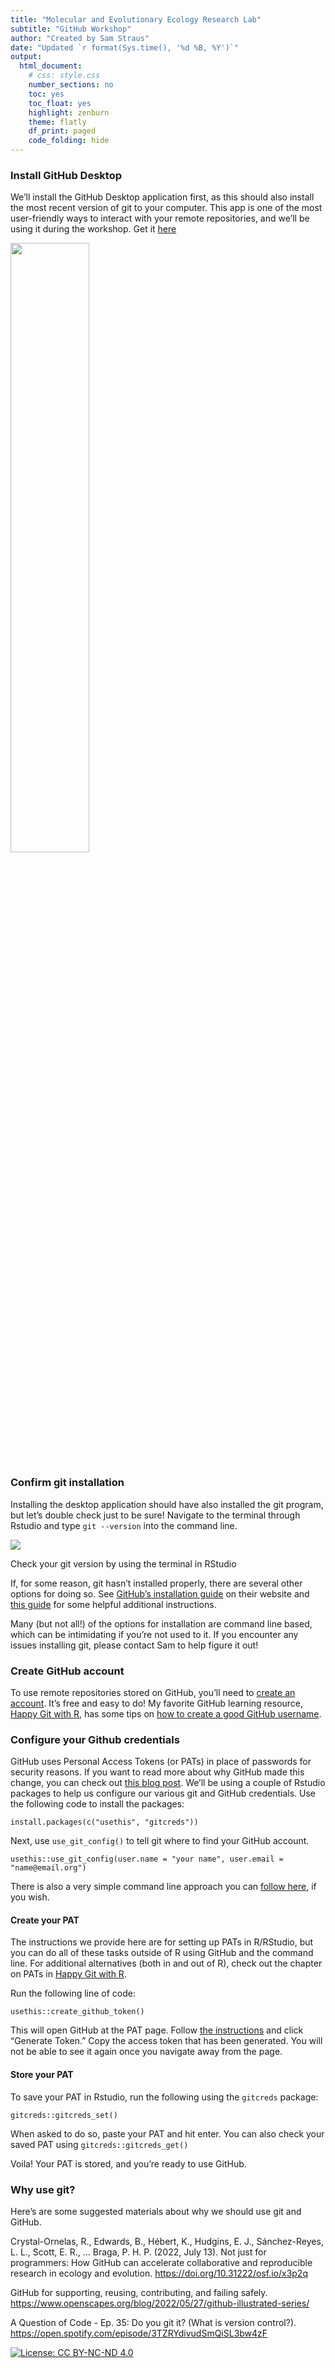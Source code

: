 ```yaml
---
title: "Molecular and Evolutionary Ecology Research Lab"
subtitle: "GitHub Workshop"
author: "Created by Sam Straus"
date: "Updated `r format(Sys.time(), '%d %B, %Y')`"
output: 
  html_document:
    # css: style.css
    number_sections: no
    toc: yes
    toc_float: yes
    highlight: zenburn
    theme: flatly
    df_print: paged
    code_folding: hide
---
```


### Install GitHub Desktop

We'll install the GitHub Desktop application first, as this should also install the most recent version of git to your computer. This app is one of the most user-friendly ways to interact with your remote repositories, and we'll be using it during the workshop. Get it [here](https://desktop.github.com/)

![](images/desktop_logo.png){width="50%"}

### Confirm git installation

Installing the desktop application should have also installed the git program, but let's double check just to be sure! Navigate to the terminal through Rstudio and type `git --version` into the command line.

![](images/github_version.png)

Check your git version by using the terminal in RStudio

If, for some reason, git hasn't installed properly, there are several other options for doing so. See [GitHub's installation guide](https://github.com/git-guides/install-git) on their website and [this guide](https://happygitwithr.com/install-git.html) for some helpful additional instructions.

Many (but not all!) of the options for installation are command line based, which can be intimidating if you're not used to it. If you encounter any issues installing git, please contact Sam to help figure it out!

### Create GitHub account

To use remote repositories stored on GitHub, you'll need to [create an account](https://github.com/). It's free and easy to do! My favorite GitHub learning resource, [Happy Git with R](https://happygitwithr.com/index.html), has some tips on [how to create a good GitHub username](https://happygitwithr.com/github-acct.html).

### Configure your Github credentials

GitHub uses Personal Access Tokens (or PATs) in place of passwords for security reasons. If you want to read more about why GitHub made this change, you can check out [this blog post](https://github.blog/2020-07-30-token-authentication-requirements-for-api-and-git-operations/#background). We'll be using a couple of Rstudio packages to help us configure our various git and GitHub credentials. Use the following code to install the packages:

`install.packages(c("usethis", "gitcreds"))`

Next, use `use_git_config()` to tell git where to find your GitHub account.

`usethis::use_git_config(user.name = "your name", user.email = "name@email.org")`

There is also a very simple command line approach you can [follow here](https://happygitwithr.com/hello-git.html), if you wish.

#### Create your PAT

The instructions we provide here are for setting up PATs in R/RStudio, but you can do all of these tasks outside of R using GitHub and the command line. For additional alternatives (both in and out of R), check out the chapter on PATs in [Happy Git with R](https://happygitwithr.com/https-pat.html?q=personal%20acces#https-pat).

Run the following line of code:

`usethis::create_github_token()`

This will open GitHub at the PAT page. Follow [the instructions](https://docs.github.com/en/authentication/keeping-your-account-and-data-secure/creating-a-personal-access-token) and click "Generate Token." Copy the access token that has been generated. You will not be able to see it again once you navigate away from the page.

#### Store your PAT

To save your PAT in Rstudio, run the following using the `gitcreds` package:

`gitcreds::gitcreds_set()`

When asked to do so, paste your PAT and hit enter. You can also check your saved PAT using `gitcreds::gitcreds_get()`

Voila! Your PAT is stored, and you're ready to use GitHub.

### Why use git?

Here's are some suggested materials about why we should use git and GitHub.

Crystal-Ornelas, R., Edwards, B., Hébert, K., Hudgins, E. J., Sánchez-Reyes, L. L., Scott, E. R., ... Braga, P. H. P. (2022, July 13). Not just for programmers: How GitHub can accelerate collaborative and reproducible research in ecology and evolution. <https://doi.org/10.31222/osf.io/x3p2q>

GitHub for supporting, reusing, contributing, and failing safely. <https://www.openscapes.org/blog/2022/05/27/github-illustrated-series/>

A Question of Code - Ep. 35: Do you git it? (What is version control?). <https://open.spotify.com/episode/3TZRYdivudSmQiSL3bw4zF>

[![License: CC BY-NC-ND 4.0](https://licensebuttons.net/l/by-nc-nd/4.0/80x15.png)](https://creativecommons.org/licenses/by-nc-nd/4.0/)
